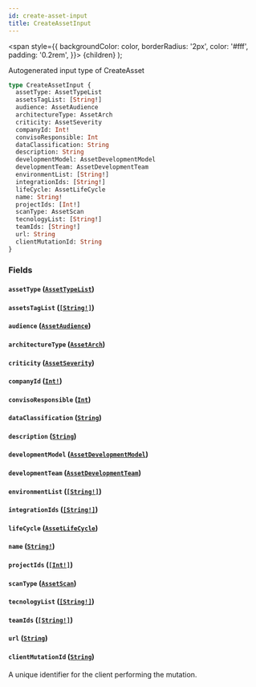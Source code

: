 ```yaml
---
id: create-asset-input
title: CreateAssetInput
---
```


<span
style={{
      backgroundColor: color,
      borderRadius: '2px',
      color: '#fff',
      padding: '0.2rem',
    }}>
{children}
</span>
);

Autogenerated input type of CreateAsset

```graphql
type CreateAssetInput {
  assetType: AssetTypeList
  assetsTagList: [String!]
  audience: AssetAudience
  architectureType: AssetArch
  criticity: AssetSeverity
  companyId: Int!
  convisoResponsible: Int
  dataClassification: String
  description: String
  developmentModel: AssetDevelopmentModel
  developmentTeam: AssetDevelopmentTeam
  environmentList: [String!]
  integrationIds: [String!]
  lifeCycle: AssetLifeCycle
  name: String!
  projectIds: [Int!]
  scanType: AssetScan
  tecnologyList: [String!]
  teamIds: [String!]
  url: String
  clientMutationId: String
}
```

### Fields

#### `assetType` ([`AssetTypeList`](/api/graphql/documentation/enums/asset-type-list))

#### `assetsTagList` ([`[String!]`](/api/graphql/documentation/scalars/string))

#### `audience` ([`AssetAudience`](/api/graphql/documentation/enums/asset-audience))

#### `architectureType` ([`AssetArch`](/api/graphql/documentation/enums/asset-arch))

#### `criticity` ([`AssetSeverity`](/api/graphql/documentation/enums/asset-severity))

#### `companyId` ([`Int!`](/api/graphql/documentation/scalars/int))

#### `convisoResponsible` ([`Int`](/api/graphql/documentation/scalars/int))

#### `dataClassification` ([`String`](/api/graphql/documentation/scalars/string))

#### `description` ([`String`](/api/graphql/documentation/scalars/string))

#### `developmentModel` ([`AssetDevelopmentModel`](/api/graphql/documentation/enums/asset-development-model))

#### `developmentTeam` ([`AssetDevelopmentTeam`](/api/graphql/documentation/enums/asset-development-team))

#### `environmentList` ([`[String!]`](/api/graphql/documentation/scalars/string))

#### `integrationIds` ([`[String!]`](/api/graphql/documentation/scalars/string))

#### `lifeCycle` ([`AssetLifeCycle`](/api/graphql/documentation/enums/asset-life-cycle))

#### `name` ([`String!`](/api/graphql/documentation/scalars/string))

#### `projectIds` ([`[Int!]`](/api/graphql/documentation/scalars/int))

#### `scanType` ([`AssetScan`](/api/graphql/documentation/enums/asset-scan))

#### `tecnologyList` ([`[String!]`](/api/graphql/documentation/scalars/string))

#### `teamIds` ([`[String!]`](/api/graphql/documentation/scalars/string))

#### `url` ([`String`](/api/graphql/documentation/scalars/string))

#### `clientMutationId` ([`String`](/api/graphql/documentation/scalars/string))

A unique identifier for the client performing the mutation.

